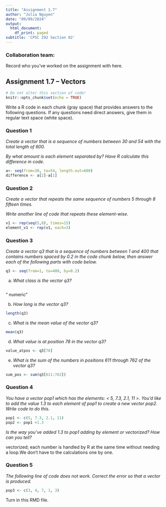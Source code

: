 ```yaml
---
title: "Assignment 1.7"
author: "Julia Nguyen"
date: "09/09/2024"
output:
  html_document:
    df_print: paged
subtitle: 'CPSC 292 Section 02'
---
```


### Collaboration team: 

Record who you've worked on the assignment with here. 


## Assignment 1.7 -- Vectors

```r
# Do not alter this section of code!
knitr::opts_chunk$set(echo = TRUE)
```

Write a R code in each chunk (gray space) that provides answers to the following questions. If any questions need direct answers, give them in regular text space (white space).

### Question 1

*Create a vector that is a sequence of numbers between 30 and 54 with the total length of 600.*

*By what amount is each element separated by? Have R calculate this difference in code.*

```r
a<- seq(from=30, to=54, length.out=600)
difference <- a[2]-a[1]
```

### Question 2

*Create a vector that repeats the same sequence of numbers 5 through 8 fifteen times.*

*Write another line of code that repeats these element-wise.*

```r
v1 <- rep(seq(5,8), times=15)
element_v1 <- rep(v1, each=3)
```

### Question 3

*Create a vector q3 that is a sequence of numbers between 1 and 400 that contains numbers spaced by 0.2 in the code chunk below, then answer each of the following parts with code below.*

```r
q3 <- seq(from=1, to=400, by=0.2)
```

  a. *What class is the vector q3?*

```r

```
" numeric"
  
  b. *How long is the vector q3?*
  
```r
length(q3)
```

  c. *What is the mean value of the vector q3?*
  
```r
mean(q3)
```

  d. *What value is at position 78 in the vector q3?*
  
```r
value_atpos <- q3[78]
```

  e. *What is the sum of the numbers in positions 611 through 762 of the vector q3?*
  
```r
sum_pos <- sum(q3[611:762])
```

### Question 4

*You have a vector pop1 which has the elements: < 5, 7.3, 2.1, 11 >. You’d like to add the value 1.3 to each element of pop1 to create a new vector pop2. Write code to do this.*

```r
pop1 <- c(5, 7.3, 2.1, 11)
pop2 <- pop1 +1.3
```

*Is the way you've added 1.3 to pop1 adding by element or vectorized? How can you tell?*

vectorized; each number is handled by R at the same time without needing a loop.We don't have to the calculations one by one.

### Question 5

*The following line of code does not work. Correct the error so that a vector is produced.*

```r
pop3 <- c(3, 4, 7, 1, 3)
```

Turn in this RMD file.
